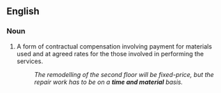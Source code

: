 ==English==

===Noun===
{{en-noun|head=[[time]] [[and]] [[material]]}}

# {{idiomatic|business}} A form of contractual compensation involving payment for materials used and at agreed rates for the those involved in performing the services.
#: ''The remodelling of the second floor will be fixed-price, but the repair work has to be on a '''time and material''' basis.''